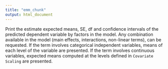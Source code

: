 ```yaml
---
title: "emm_chunk"
output: html_document
---
```



Print the estimate expected means, SE, df and confidence intervals of the predicted dependent variable by factors in the model. Any combination available in the model (main effects, interactions, non-linear terms), can be requested. If the term involves categorical independent variables, means of each level of the variable are presented. If the term involves continuous variables, expected means computed at the levels defined in `Covariate Scaling` are presented.